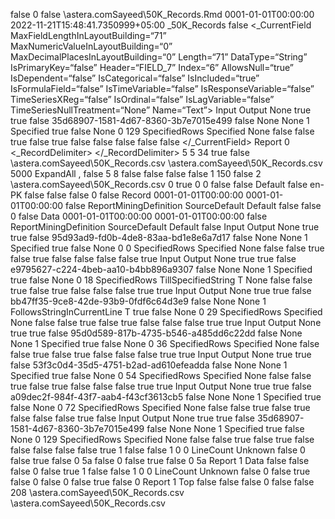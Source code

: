 ﻿<?xml version="1.0" encoding="utf-8"?>
<UdDocument xmlns:xsi="http://www.w3.org/2001/XMLSchema-instance" xmlns:xsd="http://www.w3.org/2001/XMLSchema" ProductVersion="10.1.0.231">
  <IsFolder>false</IsFolder>
  <Id>0</Id>
  <IsNewRecord>false</IsNewRecord>
  <Name>\\astera.com\share\general\Sadia Sayeed\FieldVerification\PerformanceCases\50K_Records.Rmd</Name>
  <Description />
  <CreateDtTm>0001-01-01T00:00:00</CreateDtTm>
  <UpdateDtTm>2022-11-21T15:48:41.7350999+05:00</UpdateDtTm>
  <CatalogInfo>
    <Name>_50K_Records</Name>
    <PublishToCatalog>false</PublishToCatalog>
  </CatalogInfo>
  <_CurrentField MaxFieldLengthInLayoutBuilding="71" MaxNumericValueInLayoutBuilding="0" MaxDecimalPlacesInLayoutBuilding="0" Length="71" DataType="String" IsPrimaryKey="false" Header="FIELD_7" Index="6" AllowsNull="true" IsDependent="false" IsCategorical="false" IsIncluded="true" IsFormulaField="false" IsTimeVariable="false" IsResponseVariable="false" TimeSeriesXReg="false" IsOrdinal="false" IsLagVariable="false" TimeSeriesNullTreatment="None" Name="Text">
    <FieldRoles>Input Output</FieldRoles>
    <RegressionType>None</RegressionType>
    <IsInput>true</IsInput>
    <IsOutput>true</IsOutput>
    <IsVariable>false</IsVariable>
    <UniqueId>35d68907-1581-4d67-8360-3b7e7015e499</UniqueId>
    <HasCollections>false</HasCollections>
    <CompositeType>None</CompositeType>
    <CompositeComponentType>None</CompositeComponentType>
    <LineCount>1</LineCount>
    <PositionType>Specified</PositionType>
    <CaseSensitiveMatch>true</CaseSensitiveMatch>
    <RegularExpressionMatch>false</RegularExpressionMatch>
    <FieldLabelPosition>None</FieldLabelPosition>
    <StartLine>0</StartLine>
    <StartColumn>129</StartColumn>
    <VerticalSizeType>SpecifiedRows</VerticalSizeType>
    <LengthType>Specified</LengthType>
    <ValueIfNull>None</ValueIfNull>
    <RemoveTextQualifier>false</RemoveTextQualifier>
    <RemoveExtraSpacesInsideText>false</RemoveExtraSpacesInsideText>
    <RemoveLeadingSpaces>true</RemoveLeadingSpaces>
    <SpecificCharactersToBeRemoved />
    <RemoveSpecificCharacters>false</RemoveSpecificCharacters>
    <RemoveTrailingSpaces>true</RemoveTrailingSpaces>
    <RemoveAllwhiteSpaces>false</RemoveAllwhiteSpaces>
    <RemovePunctuations>false</RemovePunctuations>
    <IsCalculated>false</IsCalculated>
    <IgnoreFieldVerificationLeft>false</IgnoreFieldVerificationLeft>
    <IgnoreFieldVerificationRight>false</IgnoreFieldVerificationRight>
  </_CurrentField>
  <ExportTables />
  <Options>
    <ContentType>Report</ContentType>
    <FontSize>0</FontSize>
    <_RecordDelimiter>&#xD;
</_RecordDelimiter>
    <AddSpaceBetweenExcelColumns>5</AddSpaceBetweenExcelColumns>
    <NumberOfBlankLinesForExcelEof>5</NumberOfBlankLinesForExcelEof>
    <QuoteChar>34</QuoteChar>
    <DateFormats />
    <PatternsCaseSensitive>true</PatternsCaseSensitive>
    <Looping>false</Looping>
    <SourceDirectoryForLooping>
      <Path />
      <UncPath />
    </SourceDirectoryForLooping>
    <SampleFilePath>
      <Path>\\astera.com\share\general\Sadia Sayeed\FieldVerification\SourceFiles\50K_Records.csv</Path>
      <UncPath>\\astera.com\share\general\Sadia Sayeed\FieldVerification\SourceFiles\50K_Records.csv</UncPath>
    </SampleFilePath>
    <SampleLineCount>5000</SampleLineCount>
    <OutliningType>ExpandAll</OutliningType>
    <FieldDelimiter>,</FieldDelimiter>
    <RecordDelimiter>&#xD;
</RecordDelimiter>
    <RemoveBlankLines>false</RemoveBlankLines>
    <BlankLinesForEof>5</BlankLinesForEof>
    <TabSize>8</TabSize>
    <PdfOptions>
      <NeedsOCR>false</NeedsOCR>
      <ShowOCRPanel>false</ShowOCRPanel>
      <IsNewlyLoaded>false</IsNewlyLoaded>
      <ConvertingOCR>false</ConvertingOCR>
      <OCRScaleFactor>1</OCRScaleFactor>
      <MinPPI>150</MinPPI>
      <RefreshOnNextRun>false</RefreshOnNextRun>
      <OCRResolution>2</OCRResolution>
      <PreviousReportPath>\\astera.com\share\general\Sadia Sayeed\FieldVerification\SourceFiles\50K_Records.csv</PreviousReportPath>
      <ScalingFactor>0</ScalingFactor>
      <MaintainOriginalLayout>true</MaintainOriginalLayout>
      <StartPage>0</StartPage>
      <EndPage>0</EndPage>
      <filterPages>false</filterPages>
      <IsValidFilterString>false</IsValidFilterString>
      <OwnerPassword />
      <UserPassword />
    </PdfOptions>
    <ReportStyle>Default</ReportStyle>
    <MaintainLocale>false</MaintainLocale>
    <Culture>en-PK</Culture>
    <CalculateFields>false</CalculateFields>
    <checkBoxUseOcr>false</checkBoxUseOcr>
  </Options>
  <ReportLayout IsHierarchicalFile="false">
    <IsFolder>false</IsFolder>
    <Id>0</Id>
    <IsNewRecord>false</IsNewRecord>
    <Name>Record</Name>
    <Description />
    <CreateDtTm>0001-01-01T00:00:00</CreateDtTm>
    <UpdateDtTm>0001-01-01T00:00:00</UpdateDtTm>
    <IsSharedLayout>false</IsSharedLayout>
    <LayoutBuildingOptions>
      <RecordType>ReportMiningDefinition</RecordType>
      <LayoutBuildingDefaultMode>SourceDefault</LayoutBuildingDefaultMode>
      <LayoutBuildingProcess>Default</LayoutBuildingProcess>
    </LayoutBuildingOptions>
    <SuppressLayoutBuilding>false</SuppressLayoutBuilding>
    <Fields />
    <Children />
    <Referenced>
      <BaseLayout xsi:type="ReportLayout" IsHierarchicalFile="false">
        <IsFolder>false</IsFolder>
        <Id>0</Id>
        <IsNewRecord>false</IsNewRecord>
        <Name>Data</Name>
        <Description />
        <CreateDtTm>0001-01-01T00:00:00</CreateDtTm>
        <UpdateDtTm>0001-01-01T00:00:00</UpdateDtTm>
        <IsSharedLayout>false</IsSharedLayout>
        <LayoutBuildingOptions>
          <RecordType>ReportMiningDefinition</RecordType>
          <LayoutBuildingDefaultMode>SourceDefault</LayoutBuildingDefaultMode>
          <LayoutBuildingProcess>Default</LayoutBuildingProcess>
        </LayoutBuildingOptions>
        <SuppressLayoutBuilding>false</SuppressLayoutBuilding>
        <Fields>
          <ReportLayoutField MaxFieldLengthInLayoutBuilding="18" MaxNumericValueInLayoutBuilding="0" MaxDecimalPlacesInLayoutBuilding="0" Length="18" DataType="String" IsPrimaryKey="false" Header="FIELD_1" Index="0" AllowsNull="true" IsDependent="false" IsCategorical="false" IsIncluded="true" IsFormulaField="false" IsTimeVariable="false" IsResponseVariable="false" TimeSeriesXReg="false" IsOrdinal="false" IsLagVariable="false" TimeSeriesNullTreatment="None" Name="ID">
            <FieldRoles>Input Output</FieldRoles>
            <RegressionType>None</RegressionType>
            <IsInput>true</IsInput>
            <IsOutput>true</IsOutput>
            <IsVariable>false</IsVariable>
            <UniqueId>95d93ad9-fd0b-4de8-83aa-bd1e8e6a7d17</UniqueId>
            <HasCollections>false</HasCollections>
            <CompositeType>None</CompositeType>
            <CompositeComponentType>None</CompositeComponentType>
            <LineCount>1</LineCount>
            <PositionType>Specified</PositionType>
            <CaseSensitiveMatch>true</CaseSensitiveMatch>
            <RegularExpressionMatch>false</RegularExpressionMatch>
            <FieldLabelPosition>None</FieldLabelPosition>
            <StartLine>0</StartLine>
            <StartColumn>0</StartColumn>
            <VerticalSizeType>SpecifiedRows</VerticalSizeType>
            <LengthType>Specified</LengthType>
            <ValueIfNull>None</ValueIfNull>
            <RemoveTextQualifier>false</RemoveTextQualifier>
            <RemoveExtraSpacesInsideText>false</RemoveExtraSpacesInsideText>
            <RemoveLeadingSpaces>true</RemoveLeadingSpaces>
            <SpecificCharactersToBeRemoved />
            <RemoveSpecificCharacters>false</RemoveSpecificCharacters>
            <RemoveTrailingSpaces>true</RemoveTrailingSpaces>
            <RemoveAllwhiteSpaces>false</RemoveAllwhiteSpaces>
            <RemovePunctuations>false</RemovePunctuations>
            <IsCalculated>false</IsCalculated>
            <IgnoreFieldVerificationLeft>false</IgnoreFieldVerificationLeft>
            <IgnoreFieldVerificationRight>true</IgnoreFieldVerificationRight>
          </ReportLayoutField>
          <ReportLayoutField MaxFieldLengthInLayoutBuilding="10" MaxNumericValueInLayoutBuilding="0" MaxDecimalPlacesInLayoutBuilding="0" Length="10" DataType="Date" IsPrimaryKey="false" Header="FIELD_2" Index="1" AllowsNull="true" IsDependent="false" IsCategorical="false" IsIncluded="true" IsFormulaField="false" IsTimeVariable="false" IsResponseVariable="false" TimeSeriesXReg="false" IsOrdinal="false" IsLagVariable="false" TimeSeriesNullTreatment="None" Name="Date">
            <FieldRoles>Input Output</FieldRoles>
            <RegressionType>None</RegressionType>
            <IsInput>true</IsInput>
            <IsOutput>true</IsOutput>
            <IsVariable>false</IsVariable>
            <UniqueId>e9795627-c224-4beb-aa10-b4bb896a9307</UniqueId>
            <HasCollections>false</HasCollections>
            <CompositeType>None</CompositeType>
            <CompositeComponentType>None</CompositeComponentType>
            <LineCount>1</LineCount>
            <PositionType>Specified</PositionType>
            <CaseSensitiveMatch>true</CaseSensitiveMatch>
            <RegularExpressionMatch>false</RegularExpressionMatch>
            <FieldLabelPosition>None</FieldLabelPosition>
            <StartLine>0</StartLine>
            <StartColumn>18</StartColumn>
            <VerticalSizeType>SpecifiedRows</VerticalSizeType>
            <LengthType>TillSpecifiedString</LengthType>
            <FieldSucceedingString>T</FieldSucceedingString>
            <ValueIfNull>None</ValueIfNull>
            <RemoveTextQualifier>false</RemoveTextQualifier>
            <RemoveExtraSpacesInsideText>false</RemoveExtraSpacesInsideText>
            <RemoveLeadingSpaces>true</RemoveLeadingSpaces>
            <SpecificCharactersToBeRemoved />
            <RemoveSpecificCharacters>false</RemoveSpecificCharacters>
            <RemoveTrailingSpaces>true</RemoveTrailingSpaces>
            <RemoveAllwhiteSpaces>false</RemoveAllwhiteSpaces>
            <RemovePunctuations>false</RemovePunctuations>
            <IsCalculated>false</IsCalculated>
            <IgnoreFieldVerificationLeft>true</IgnoreFieldVerificationLeft>
            <IgnoreFieldVerificationRight>true</IgnoreFieldVerificationRight>
          </ReportLayoutField>
          <ReportLayoutField MaxFieldLengthInLayoutBuilding="7" MaxNumericValueInLayoutBuilding="0" MaxDecimalPlacesInLayoutBuilding="0" Length="7" DataType="Date" IsPrimaryKey="false" Header="FIELD_3" Index="2" AllowsNull="true" IsDependent="false" IsCategorical="false" IsIncluded="true" IsFormulaField="false" IsTimeVariable="false" IsResponseVariable="false" TimeSeriesXReg="false" IsOrdinal="false" IsLagVariable="false" TimeSeriesNullTreatment="None" Name="Time">
            <FieldRoles>Input Output</FieldRoles>
            <RegressionType>None</RegressionType>
            <IsInput>true</IsInput>
            <IsOutput>true</IsOutput>
            <IsVariable>false</IsVariable>
            <UniqueId>bb47ff35-9ce8-42de-93b9-0fdf6c64d3e9</UniqueId>
            <HasCollections>false</HasCollections>
            <CompositeType>None</CompositeType>
            <CompositeComponentType>None</CompositeComponentType>
            <LineCount>1</LineCount>
            <PositionType>FollowsStringInCurrentLine</PositionType>
            <PrecedingString>T</PrecedingString>
            <CaseSensitiveMatch>true</CaseSensitiveMatch>
            <RegularExpressionMatch>false</RegularExpressionMatch>
            <FieldLabelPosition>None</FieldLabelPosition>
            <StartLine>0</StartLine>
            <StartColumn>29</StartColumn>
            <VerticalSizeType>SpecifiedRows</VerticalSizeType>
            <LengthType>Specified</LengthType>
            <ValueIfNull>None</ValueIfNull>
            <RemoveTextQualifier>false</RemoveTextQualifier>
            <RemoveExtraSpacesInsideText>false</RemoveExtraSpacesInsideText>
            <RemoveLeadingSpaces>true</RemoveLeadingSpaces>
            <SpecificCharactersToBeRemoved />
            <RemoveSpecificCharacters>false</RemoveSpecificCharacters>
            <RemoveTrailingSpaces>true</RemoveTrailingSpaces>
            <RemoveAllwhiteSpaces>false</RemoveAllwhiteSpaces>
            <RemovePunctuations>false</RemovePunctuations>
            <IsCalculated>false</IsCalculated>
            <IgnoreFieldVerificationLeft>true</IgnoreFieldVerificationLeft>
            <IgnoreFieldVerificationRight>true</IgnoreFieldVerificationRight>
          </ReportLayoutField>
          <ReportLayoutField MaxFieldLengthInLayoutBuilding="18" MaxNumericValueInLayoutBuilding="0" MaxDecimalPlacesInLayoutBuilding="0" Length="18" DataType="String" IsPrimaryKey="false" Header="FIELD_4" Index="3" AllowsNull="true" IsDependent="false" IsCategorical="false" IsIncluded="true" IsFormulaField="false" IsTimeVariable="false" IsResponseVariable="false" TimeSeriesXReg="false" IsOrdinal="false" IsLagVariable="false" TimeSeriesNullTreatment="None" Name="Email">
            <FieldRoles>Input Output</FieldRoles>
            <RegressionType>None</RegressionType>
            <IsInput>true</IsInput>
            <IsOutput>true</IsOutput>
            <IsVariable>false</IsVariable>
            <UniqueId>95d0d589-817b-4735-b546-a485dd6c22dd</UniqueId>
            <HasCollections>false</HasCollections>
            <CompositeType>None</CompositeType>
            <CompositeComponentType>None</CompositeComponentType>
            <LineCount>1</LineCount>
            <PositionType>Specified</PositionType>
            <CaseSensitiveMatch>true</CaseSensitiveMatch>
            <RegularExpressionMatch>false</RegularExpressionMatch>
            <FieldLabelPosition>None</FieldLabelPosition>
            <StartLine>0</StartLine>
            <StartColumn>36</StartColumn>
            <VerticalSizeType>SpecifiedRows</VerticalSizeType>
            <LengthType>Specified</LengthType>
            <ValueIfNull>None</ValueIfNull>
            <RemoveTextQualifier>false</RemoveTextQualifier>
            <RemoveExtraSpacesInsideText>false</RemoveExtraSpacesInsideText>
            <RemoveLeadingSpaces>true</RemoveLeadingSpaces>
            <SpecificCharactersToBeRemoved />
            <RemoveSpecificCharacters>false</RemoveSpecificCharacters>
            <RemoveTrailingSpaces>true</RemoveTrailingSpaces>
            <RemoveAllwhiteSpaces>false</RemoveAllwhiteSpaces>
            <RemovePunctuations>false</RemovePunctuations>
            <IsCalculated>false</IsCalculated>
            <IgnoreFieldVerificationLeft>true</IgnoreFieldVerificationLeft>
            <IgnoreFieldVerificationRight>true</IgnoreFieldVerificationRight>
          </ReportLayoutField>
          <ReportLayoutField MaxFieldLengthInLayoutBuilding="18" MaxNumericValueInLayoutBuilding="0" MaxDecimalPlacesInLayoutBuilding="0" Length="18" DataType="String" IsPrimaryKey="false" Header="FIELD_5" Index="4" AllowsNull="true" IsDependent="false" IsCategorical="false" IsIncluded="true" IsFormulaField="false" IsTimeVariable="false" IsResponseVariable="false" TimeSeriesXReg="false" IsOrdinal="false" IsLagVariable="false" TimeSeriesNullTreatment="None" Name="Movie_ID">
            <FieldRoles>Input Output</FieldRoles>
            <RegressionType>None</RegressionType>
            <IsInput>true</IsInput>
            <IsOutput>true</IsOutput>
            <IsVariable>false</IsVariable>
            <UniqueId>53f3c0d4-35d5-4751-b2ad-ad610efeadda</UniqueId>
            <HasCollections>false</HasCollections>
            <CompositeType>None</CompositeType>
            <CompositeComponentType>None</CompositeComponentType>
            <LineCount>1</LineCount>
            <PositionType>Specified</PositionType>
            <CaseSensitiveMatch>true</CaseSensitiveMatch>
            <RegularExpressionMatch>false</RegularExpressionMatch>
            <FieldLabelPosition>None</FieldLabelPosition>
            <StartLine>0</StartLine>
            <StartColumn>54</StartColumn>
            <VerticalSizeType>SpecifiedRows</VerticalSizeType>
            <LengthType>Specified</LengthType>
            <ValueIfNull>None</ValueIfNull>
            <RemoveTextQualifier>false</RemoveTextQualifier>
            <RemoveExtraSpacesInsideText>false</RemoveExtraSpacesInsideText>
            <RemoveLeadingSpaces>true</RemoveLeadingSpaces>
            <SpecificCharactersToBeRemoved />
            <RemoveSpecificCharacters>false</RemoveSpecificCharacters>
            <RemoveTrailingSpaces>true</RemoveTrailingSpaces>
            <RemoveAllwhiteSpaces>false</RemoveAllwhiteSpaces>
            <RemovePunctuations>false</RemovePunctuations>
            <IsCalculated>false</IsCalculated>
            <IgnoreFieldVerificationLeft>true</IgnoreFieldVerificationLeft>
            <IgnoreFieldVerificationRight>true</IgnoreFieldVerificationRight>
          </ReportLayoutField>
          <ReportLayoutField MaxFieldLengthInLayoutBuilding="15" MaxNumericValueInLayoutBuilding="0" MaxDecimalPlacesInLayoutBuilding="0" Length="15" DataType="String" IsPrimaryKey="false" Header="FIELD_6" Index="5" AllowsNull="true" IsDependent="false" IsCategorical="false" IsIncluded="true" IsFormulaField="false" IsTimeVariable="false" IsResponseVariable="false" TimeSeriesXReg="false" IsOrdinal="false" IsLagVariable="false" TimeSeriesNullTreatment="None" Name="Name">
            <FieldRoles>Input Output</FieldRoles>
            <RegressionType>None</RegressionType>
            <IsInput>true</IsInput>
            <IsOutput>true</IsOutput>
            <IsVariable>false</IsVariable>
            <UniqueId>a09dec2f-984f-43f7-aab4-f43cf3613cb5</UniqueId>
            <HasCollections>false</HasCollections>
            <CompositeType>None</CompositeType>
            <CompositeComponentType>None</CompositeComponentType>
            <LineCount>1</LineCount>
            <PositionType>Specified</PositionType>
            <CaseSensitiveMatch>true</CaseSensitiveMatch>
            <RegularExpressionMatch>false</RegularExpressionMatch>
            <FieldLabelPosition>None</FieldLabelPosition>
            <StartLine>0</StartLine>
            <StartColumn>72</StartColumn>
            <VerticalSizeType>SpecifiedRows</VerticalSizeType>
            <LengthType>Specified</LengthType>
            <ValueIfNull>None</ValueIfNull>
            <RemoveTextQualifier>false</RemoveTextQualifier>
            <RemoveExtraSpacesInsideText>false</RemoveExtraSpacesInsideText>
            <RemoveLeadingSpaces>true</RemoveLeadingSpaces>
            <SpecificCharactersToBeRemoved />
            <RemoveSpecificCharacters>false</RemoveSpecificCharacters>
            <RemoveTrailingSpaces>true</RemoveTrailingSpaces>
            <RemoveAllwhiteSpaces>false</RemoveAllwhiteSpaces>
            <RemovePunctuations>false</RemovePunctuations>
            <IsCalculated>false</IsCalculated>
            <IgnoreFieldVerificationLeft>true</IgnoreFieldVerificationLeft>
            <IgnoreFieldVerificationRight>false</IgnoreFieldVerificationRight>
          </ReportLayoutField>
          <ReportLayoutField MaxFieldLengthInLayoutBuilding="71" MaxNumericValueInLayoutBuilding="0" MaxDecimalPlacesInLayoutBuilding="0" Length="71" DataType="String" IsPrimaryKey="false" Header="FIELD_7" Index="6" AllowsNull="true" IsDependent="false" IsCategorical="false" IsIncluded="true" IsFormulaField="false" IsTimeVariable="false" IsResponseVariable="false" TimeSeriesXReg="false" IsOrdinal="false" IsLagVariable="false" TimeSeriesNullTreatment="None" Name="Text">
            <FieldRoles>Input Output</FieldRoles>
            <RegressionType>None</RegressionType>
            <IsInput>true</IsInput>
            <IsOutput>true</IsOutput>
            <IsVariable>false</IsVariable>
            <UniqueId>35d68907-1581-4d67-8360-3b7e7015e499</UniqueId>
            <HasCollections>false</HasCollections>
            <CompositeType>None</CompositeType>
            <CompositeComponentType>None</CompositeComponentType>
            <LineCount>1</LineCount>
            <PositionType>Specified</PositionType>
            <CaseSensitiveMatch>true</CaseSensitiveMatch>
            <RegularExpressionMatch>false</RegularExpressionMatch>
            <FieldLabelPosition>None</FieldLabelPosition>
            <StartLine>0</StartLine>
            <StartColumn>129</StartColumn>
            <VerticalSizeType>SpecifiedRows</VerticalSizeType>
            <LengthType>Specified</LengthType>
            <ValueIfNull>None</ValueIfNull>
            <RemoveTextQualifier>false</RemoveTextQualifier>
            <RemoveExtraSpacesInsideText>false</RemoveExtraSpacesInsideText>
            <RemoveLeadingSpaces>true</RemoveLeadingSpaces>
            <SpecificCharactersToBeRemoved />
            <RemoveSpecificCharacters>false</RemoveSpecificCharacters>
            <RemoveTrailingSpaces>true</RemoveTrailingSpaces>
            <RemoveAllwhiteSpaces>false</RemoveAllwhiteSpaces>
            <RemovePunctuations>false</RemovePunctuations>
            <IsCalculated>false</IsCalculated>
            <IgnoreFieldVerificationLeft>false</IgnoreFieldVerificationLeft>
            <IgnoreFieldVerificationRight>false</IgnoreFieldVerificationRight>
          </ReportLayoutField>
        </Fields>
        <Children />
        <Referenced />
        <ValidationRules />
        <autoLayoutFields>
          <RegionContainsHeader>true</RegionContainsHeader>
          <HeaderSpanOver>1</HeaderSpanOver>
          <IsAutoGenerated>false</IsAutoGenerated>
          <IsAutoCreateField>false</IsAutoCreateField>
          <NoOfSelectedLines>1</NoOfSelectedLines>
          <RegionNumber>0</RegionNumber>
          <StartingLineNumber>0</StartingLineNumber>
          <PreservedFieldNameIndexes />
          <PreservedFieldNames />
        </autoLayoutFields>
        <EndType>LineCount</EndType>
        <RegionFormat>Unknown</RegionFormat>
        <Patterns>
          <LinePatternBase xsi:type="LinePattern">
            <IsCaseSensitiveMatch>false</IsCaseSensitiveMatch>
            <ApplyToLine>0</ApplyToLine>
            <IsRegEx>false</IsRegEx>
            <FloatFields>true</FloatFields>
            <IsFloatingPattern>false</IsFloatingPattern>
            <LineLength>0</LineLength>
            <PatternText>5a                                                                                                                                                                                                              </PatternText>
          </LinePatternBase>
        </Patterns>
        <Pattern xsi:type="LinePattern">
          <IsCaseSensitiveMatch>false</IsCaseSensitiveMatch>
          <ApplyToLine>0</ApplyToLine>
          <IsRegEx>false</IsRegEx>
          <FloatFields>true</FloatFields>
          <IsFloatingPattern>false</IsFloatingPattern>
          <LineLength>0</LineLength>
          <PatternText>5a                                                                                                                                                                                                              </PatternText>
        </Pattern>
        <ContentType>Report</ContentType>
        <LineCount>1</LineCount>
        <RegionType>Data</RegionType>
        <IsContainer>false</IsContainer>
        <IsOverlappedContainer>false</IsOverlappedContainer>
        <FieldPositionsMayBeOff>false</FieldPositionsMayBeOff>
        <patternRegionEnd />
        <MaxFieldStartAdjustment>0</MaxFieldStartAdjustment>
        <IsMultiColumnRegion>false</IsMultiColumnRegion>
        <RegionColumnStarts />
      </BaseLayout>
    </Referenced>
    <ValidationRules />
    <autoLayoutFields>
      <RegionContainsHeader>true</RegionContainsHeader>
      <HeaderSpanOver>1</HeaderSpanOver>
      <IsAutoGenerated>false</IsAutoGenerated>
      <IsAutoCreateField>false</IsAutoCreateField>
      <NoOfSelectedLines>1</NoOfSelectedLines>
      <RegionNumber>0</RegionNumber>
      <StartingLineNumber>0</StartingLineNumber>
      <PreservedFieldNameIndexes />
      <PreservedFieldNames />
    </autoLayoutFields>
    <EndType>LineCount</EndType>
    <RegionFormat>Unknown</RegionFormat>
    <Patterns>
      <LinePatternBase xsi:type="LinePattern">
        <IsCaseSensitiveMatch>false</IsCaseSensitiveMatch>
        <ApplyToLine>0</ApplyToLine>
        <IsRegEx>false</IsRegEx>
        <FloatFields>true</FloatFields>
        <IsFloatingPattern>false</IsFloatingPattern>
        <LineLength>0</LineLength>
        <PatternText />
      </LinePatternBase>
    </Patterns>
    <Pattern xsi:type="LinePattern">
      <IsCaseSensitiveMatch>false</IsCaseSensitiveMatch>
      <ApplyToLine>0</ApplyToLine>
      <IsRegEx>false</IsRegEx>
      <FloatFields>true</FloatFields>
      <IsFloatingPattern>false</IsFloatingPattern>
      <LineLength>0</LineLength>
      <PatternText />
    </Pattern>
    <ContentType>Report</ContentType>
    <LineCount>1</LineCount>
    <RegionType>Top</RegionType>
    <IsContainer>false</IsContainer>
    <IsOverlappedContainer>false</IsOverlappedContainer>
    <FieldPositionsMayBeOff>false</FieldPositionsMayBeOff>
    <patternRegionEnd />
    <MaxFieldStartAdjustment>0</MaxFieldStartAdjustment>
    <IsMultiColumnRegion>false</IsMultiColumnRegion>
    <RegionColumnStarts />
  </ReportLayout>
  <AGLRunningInnerMethod>false</AGLRunningInnerMethod>
  <MaxLineLength>208</MaxLineLength>
  <SampleFilePath>
    <Path>\\astera.com\share\general\Sadia Sayeed\FieldVerification\SourceFiles\50K_Records.csv</Path>
    <UncPath>\\astera.com\share\general\Sadia Sayeed\FieldVerification\SourceFiles\50K_Records.csv</UncPath>
  </SampleFilePath>
</UdDocument>